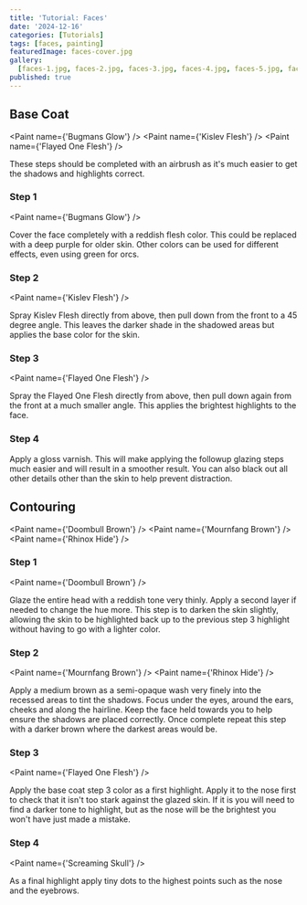 ```yaml
---
title: 'Tutorial: Faces'
date: '2024-12-16'
categories: [Tutorials]
tags: [faces, painting]
featuredImage: faces-cover.jpg
gallery:
  [faces-1.jpg, faces-2.jpg, faces-3.jpg, faces-4.jpg, faces-5.jpg, faces-6.jpg]
published: true
---
```



## Base Coat

<Paint name={'Bugmans Glow'} />
<Paint name={'Kislev Flesh'} />
<Paint name={'Flayed One Flesh'} />

These steps should be completed with an airbrush as it's much easier to get the shadows and highlights correct.

### Step 1

<Paint name={'Bugmans Glow'} />

Cover the face completely with a reddish flesh color. This could be replaced with a deep purple for older
skin. Other colors can be used for different effects, even using green for orcs.

### Step 2

<Paint name={'Kislev Flesh'} />

Spray Kislev Flesh directly from above, then pull down from the front to a 45 degree angle. This leaves the darker
shade in the shadowed areas but applies the base color for the skin.

### Step 3

<Paint name={'Flayed One Flesh'} />

Spray the Flayed One Flesh directly from above, then pull down again from the front at a much smaller angle. This
applies the brightest highlights to the face.

### Step 4

Apply a gloss varnish. This will make applying the followup glazing steps much easier and will result in a smoother
result. You can also black out all other details other than the skin to help prevent distraction.

## Contouring

<Paint name={'Doombull Brown'} />
<Paint name={'Mournfang Brown'} />
<Paint name={'Rhinox Hide'} />

### Step 1

<Paint name={'Doombull Brown'} />

Glaze the entire head with a reddish tone very thinly. Apply a second layer if needed to change the hue more. This
step is to darken the skin slightly, allowing the skin to be highlighted back up to the previous step 3 highlight
without having to go with a lighter color.

### Step 2

<Paint name={'Mournfang Brown'} />
<Paint name={'Rhinox Hide'} />

Apply a medium brown as a semi-opaque wash very finely into the recessed areas to tint the shadows. Focus under the
eyes, around the ears, cheeks and along the hairline. Keep the face held towards you to help ensure the shadows are
placed correctly. Once complete repeat this step with a darker brown where the darkest areas would be.

### Step 3

<Paint name={'Flayed One Flesh'} />

Apply the base coat step 3 color as a first highlight. Apply it to the nose first to check that it isn't too stark
against the glazed skin. If it is you will need to find a darker tone to highlight, but as the nose will be the
brightest you won't have just made a mistake.

### Step 4

<Paint name={'Screaming Skull'} />

As a final highlight apply tiny dots to the highest points such as the nose and the eyebrows.
